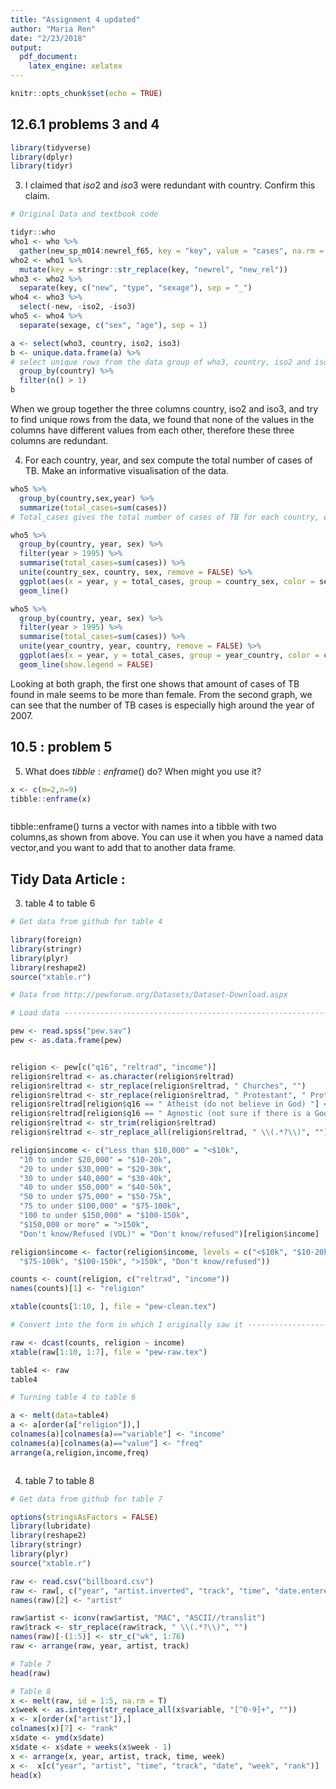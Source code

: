 ```yaml
---
title: "Assignment 4 updated"
author: "Maria Ren"
date: "2/23/2018"
output: 
  pdf_document: 
    latex_engine: xelatex
---
```


```r
knitr::opts_chunk$set(echo = TRUE)
```


## 12.6.1 problems 3 and 4

```r
library(tidyverse)
library(dplyr)
library(tidyr)
```

(3) I claimed that $iso2$ and $iso3$ were redundant with country. Confirm this claim.

```r
# Original Data and textbook code

tidyr::who
who1 <- who %>%
  gather(new_sp_m014:newrel_f65, key = "key", value = "cases", na.rm = TRUE)
who2 <- who1 %>%
  mutate(key = stringr::str_replace(key, "newrel", "new_rel"))
who3 <- who2 %>%
  separate(key, c("new", "type", "sexage"), sep = "_")
who4 <- who3 %>%
  select(-new, -iso2, -iso3)
who5 <- who4 %>%
  separate(sexage, c("sex", "age"), sep = 1)
```


```r
a <- select(who3, country, iso2, iso3)
b <- unique.data.frame(a) %>%
# select unique rows from the data group of who3, country, iso2 and iso3
  group_by(country) %>%
  filter(n() > 1)
b

```
When we group together the three columns country, iso2 and iso3, and try to find unique rows from the data, we found that none of the values in the columns have different values from each other, therefore these three columns are redundant.


(4) For each country, year, and sex compute the total number of cases of TB. Make an informative visualisation of the data.

```r

who5 %>%
  group_by(country,sex,year) %>%
  summarize(total_cases=sum(cases))
# Total_cases gives the total number of cases of TB for each country, each sex in each year

```

```r

who5 %>%
  group_by(country, year, sex) %>%
  filter(year > 1995) %>%
  summarise(total_cases=sum(cases)) %>%
  unite(country_sex, country, sex, remove = FALSE) %>%
  ggplot(aes(x = year, y = total_cases, group = country_sex, color = sex)) +
  geom_line()

who5 %>%
  group_by(country, year, sex) %>%
  filter(year > 1995) %>%
  summarise(total_cases=sum(cases)) %>%
  unite(year_country, year, country, remove = FALSE) %>%
  ggplot(aes(x = year, y = total_cases, group = year_country, color = country)) +
  geom_line(show.legend = FALSE)

```
Looking at both graph, the first one shows that amount of cases of TB found in male seems to be more than female. From the second graph, we can see that the number of TB cases is especially high around the year of 2007.

## 10.5 : problem 5

(5) What does $tibble:enframe()$ do? When might you use it?

```r
x <- c(m=2,n=9)
tibble::enframe(x)



```
tibble::enframe() turns a vector with names into a tibble with two columns,as shown from above. You can use it when you have a named data vector,and you want to add that to another data frame.


## Tidy Data Article :

3) table 4 to table 6

```r

# Get data from github for table 4

library(foreign)
library(stringr)
library(plyr)
library(reshape2)
source("xtable.r")

# Data from http://pewforum.org/Datasets/Dataset-Download.aspx

# Load data -----------------------------------------------------------------

pew <- read.spss("pew.sav")
pew <- as.data.frame(pew)


religion <- pew[c("q16", "reltrad", "income")]
religion$reltrad <- as.character(religion$reltrad)
religion$reltrad <- str_replace(religion$reltrad, " Churches", "")
religion$reltrad <- str_replace(religion$reltrad, " Protestant", " Prot")
religion$reltrad[religion$q16 == " Atheist (do not believe in God) "] <- "Atheist"
religion$reltrad[religion$q16 == " Agnostic (not sure if there is a God) "] <- "Agnostic"
religion$reltrad <- str_trim(religion$reltrad)
religion$reltrad <- str_replace_all(religion$reltrad, " \\(.*?\\)", "")

religion$income <- c("Less than $10,000" = "<$10k", 
  "10 to under $20,000" = "$10-20k", 
  "20 to under $30,000" = "$20-30k", 
  "30 to under $40,000" = "$30-40k", 
  "40 to under $50,000" = "$40-50k", 
  "50 to under $75,000" = "$50-75k",
  "75 to under $100,000" = "$75-100k", 
  "100 to under $150,000" = "$100-150k", 
  "$150,000 or more" = ">150k", 
  "Don't know/Refused (VOL)" = "Don't know/refused")[religion$income]

religion$income <- factor(religion$income, levels = c("<$10k", "$10-20k", "$20-30k", "$30-40k", "$40-50k", "$50-75k", 
  "$75-100k", "$100-150k", ">150k", "Don't know/refused"))

counts <- count(religion, c("reltrad", "income"))
names(counts)[1] <- "religion"

xtable(counts[1:10, ], file = "pew-clean.tex")

# Convert into the form in which I originally saw it -------------------------

raw <- dcast(counts, religion ~ income)
xtable(raw[1:10, 1:7], file = "pew-raw.tex")

table4 <- raw
table4
```

```r

# Turning table 4 to table 6

a <- melt(data=table4)
a <- a[order(a["religion"]),]
colnames(a)[colnames(a)=="variable"] <- "income"
colnames(a)[colnames(a)=="value"] <- "freq"
arrange(a,religion,income,freq)



```




4) table 7 to table 8


```r
# Get data from github for table 7

options(stringsAsFactors = FALSE)
library(lubridate)
library(reshape2)
library(stringr)
library(plyr)
source("xtable.r")

raw <- read.csv("billboard.csv")
raw <- raw[, c("year", "artist.inverted", "track", "time", "date.entered", "x1st.week", "x2nd.week", "x3rd.week", "x4th.week", "x5th.week", "x6th.week", "x7th.week", "x8th.week", "x9th.week", "x10th.week", "x11th.week", "x12th.week", "x13th.week", "x14th.week", "x15th.week", "x16th.week", "x17th.week", "x18th.week", "x19th.week", "x20th.week", "x21st.week", "x22nd.week", "x23rd.week", "x24th.week", "x25th.week", "x26th.week", "x27th.week", "x28th.week", "x29th.week", "x30th.week", "x31st.week", "x32nd.week", "x33rd.week", "x34th.week", "x35th.week", "x36th.week", "x37th.week", "x38th.week", "x39th.week", "x40th.week", "x41st.week", "x42nd.week", "x43rd.week", "x44th.week", "x45th.week", "x46th.week", "x47th.week", "x48th.week", "x49th.week", "x50th.week", "x51st.week", "x52nd.week", "x53rd.week", "x54th.week", "x55th.week", "x56th.week", "x57th.week", "x58th.week", "x59th.week", "x60th.week", "x61st.week", "x62nd.week", "x63rd.week", "x64th.week", "x65th.week", "x66th.week", "x67th.week", "x68th.week", "x69th.week", "x70th.week", "x71st.week", "x72nd.week", "x73rd.week", "x74th.week", "x75th.week", "x76th.week")]
names(raw)[2] <- "artist"

raw$artist <- iconv(raw$artist, "MAC", "ASCII//translit")
raw$track <- str_replace(raw$track, " \\(.*?\\)", "")
names(raw)[-(1:5)] <- str_c("wk", 1:76)
raw <- arrange(raw, year, artist, track)

```

```r

# Table 7
head(raw)

```



```r
# Table 8
x <- melt(raw, id = 1:5, na.rm = T)
x$week <- as.integer(str_replace_all(x$variable, "[^0-9]+", ""))
x <- x[order(x["artist"]),]
colnames(x)[7] <- "rank"
x$date <- ymd(x$date)
x$date <- x$date + weeks(x$week - 1)
x <- arrange(x, year, artist, track, time, week)
x <-  x[c("year", "artist", "time", "track", "date", "week", "rank")]
head(x)
```


